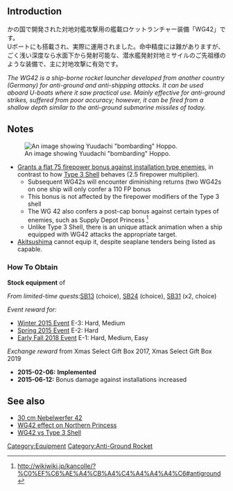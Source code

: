 {{EquipmentInfo|126}}
==Introduction==
かの国で開発された対地対艦攻撃用の艦載ロケットランチャー装備「WG42」です。<br>Uボートにも搭載され、実際に運用されました。命中精度には難がありますが、ごく浅い深度なら水面下から発射可能な、潜水艦発射対地ミサイルのご先祖様のような装備で、主に対地攻撃に有効です。 

''The WG42 is a ship-borne rocket launcher developed from another country (Germany) for anti-ground and anti-shipping attacks. It can be used aboard U-boats where it saw practical use. Mainly effective for anti-ground strikes, suffered from poor accuracy; however, it can be fired from a shallow depth similar to the anti-ground submarine missiles of today.''

==Notes==
[[File:Bombardment.png|thumb|An image showing Yuudachi "bombarding" Hoppo.]]
*[[Anti-Installation#Damage Bonuses|Grants a flat 75 firepower bonus against installation type enemies]], in contrast to how [[Type 3 Shell]] behaves (2.5 firepower multiplier).
**Subsequent WG42s will encounter diminishing returns (two WG42s on one ship will only confer a 110 FP bonus
**This bonus is not affected by the firepower modifiers of the Type 3 shell
**The WG 42 also confers a post-cap bonus against certain types of enemies, such as Supply Depot Princess <ref>http://wikiwiki.jp/kancolle/?%C0%EF%C6%AE%A4%CB%A4%C4%A4%A4%A4%C6#antiground</ref>
**Unlike Type 3 Shell, there is an unique attack animation when a ship equipped with WG42 attacks the appropriate target.
*[[Akitsushima]] cannot equip it, despite seaplane tenders being listed as capable.

{{reflist}}


<div class="mw-collapsible"><h3>How To Obtain</h3>
<div class="mw-collapsible-content">
'''Stock equipment''' of {{Ship/Link|U-511}}

''From limited-time quests: ''[[Quests/Seasonal#SB13|SB13]] (choice), [[Quests/Seasonal#SB24|SB24]] (choice), [[Quests/Seasonal#SB31|SB31]] (x2, choice)

''Event reward for:''
* [[Winter 2015 Event]] E-3: Hard, Medium
* [[Spring 2015 Event]] E-2: Hard
* [[Early Fall 2018 Event]] E-1: Hard, Medium, Easy

''Exchange reward'' from Xmas Select Gift Box 2017, Xmas Select Gift Box 2019

</div></div>


<div class="mw-collapsible><h3>Updates History</h3>
<div class="mw-collapsible-content>
* '''2015-02-06:''' '''Implemented'''
* '''2015-06-12:''' Bonus damage against installations increased
</div></div>

==See also==
*[[wikipedia:30_cm_Nebelwerfer_42|30 cm Nebelwerfer 42]]
*[http://www.nicovideo.jp/watch/sm25516741 WG42 effect on Northern Princess]
*[http://www.nicovideo.jp/watch/sm25518989 WG42 vs Type 3 Shell]
{{Equipmentlist}}

[[Category:Equipment]]
[[Category:Anti-Ground Rocket]]